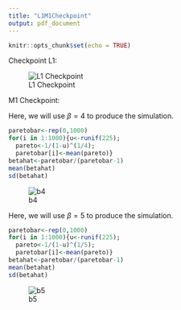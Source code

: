 ```yaml
---
title: "L1M1Checkpoint"
output: pdf_document
---
```


```r
knitr::opts_chunk$set(echo = TRUE)
```

Checkpoint L1:

![L1 Checkpoint](l1.jpeg)

\newpage

M1 Checkpoint:

Here, we will use $\beta = 4$ to produce the simulation. 
```r
paretobar<-rep(0,1000)
for(i in 1:1000){u<-runif(225);
  pareto<-1/(1-u)^(1/4);
  paretobar[i]<-mean(pareto)}
betahat<-paretobar/(paretobar-1)
mean(betahat)
sd(betahat)
```
![b4](b4.jpeg)

Here, we will use $\beta = 5$ to produce the simulation.
```r
paretobar<-rep(0,1000)
for(i in 1:1000){u<-runif(225);
  pareto<-1/(1-u)^(1/5);
  paretobar[i]<-mean(pareto)}
betahat<-paretobar/(paretobar-1)
mean(betahat)
sd(betahat)
```

![b5](b5.jpeg)